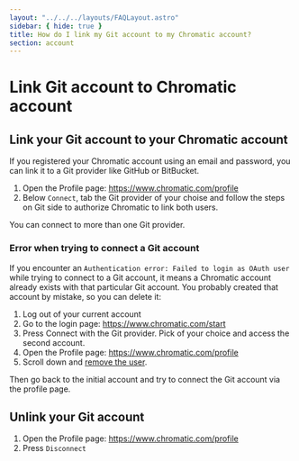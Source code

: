 ```yaml
---
layout: "../../../layouts/FAQLayout.astro"
sidebar: { hide: true }
title: How do I link my Git account to my Chromatic account?
section: account
---
```


# Link Git account to Chromatic account

## Link your Git account to your Chromatic account

If you registered your Chromatic account using an email and password, you can link it to a Git provider like GitHub or BitBucket.

1. Open the Profile page: https://www.chromatic.com/profile
2. Below `Connect`, tab the Git provider of your choise and follow the steps on Git side to authorize Chromatic to link both users. 

You can connect to more than one Git provider.

### Error when trying to connect a Git account

If you encounter an `Authentication error: Failed to login as OAuth user` while trying to connect to a Git account, it means a Chromatic account already exists with that particular Git account. You probably created that account by mistake, so you can delete it:

1. Log out of your current account
2. Go to the login page: https://www.chromatic.com/start
3. Press Connect with the Git provider. Pick of your choice and access the second account.
4. Open the Profile page: https://www.chromatic.com/profile
5. Scroll down and [remove the user](/docs/faq/delete-my-profile/).

Then go back to the initial account and try to connect the Git account via the profile page.

## Unlink your Git account

1. Open the Profile page: https://www.chromatic.com/profile
2. Press `Disconnect`
